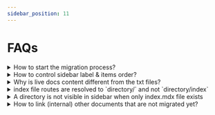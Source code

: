 ```yaml
---
sidebar_position: 11
---
```


# FAQs

<details>
<summary>How to start the migration process?</summary>

Used an auto transform tool [Pandoc](https://pandoc.org) to transform `reStructiredText` to `GitHub flavoured markdown` and added the resultant markdown content in respective `.txt` files.

You will be working in the `docs-new/docs/graphql` directory. Here you can find the `.txt` files already added from auto-transform result. So, you don't have to create any new files.

Below are the steps to complete the migration cycle for each doc file.

Update the extension and migrate content.

1. Convert the transformed `.rst.txt` to `.mdx` extension for the file to be able to show up in sidebar and UI.

2. Use this migration guide for syntactical and usage reference.

3. Validate content and cleanup misc divs that are populated during auto transform and any invalid `.mdx` data.

4. The misc populated divs exist to ease adding metadata and any sphinx directives that can't be auto transformed to markdown. Please cross referene the actual RST file for content validation.

Verify content correctness (compare against the current live version of [Hasura docs](https://hasura.io/docs/)) and preview in UI.

</details>

<details>
<summary>How to control sidebar label & items order?</summary>

**For Individual Files**
Make use of `sidebar_label` and `sidebar_position` meta

```markdown
---
sidebar_label: Hasura Core
sidebar_position: 3
---
```

**For Directories (Categories)**
Please add a `__category__.json` and add the `label` and `position` properties.

```json
{
  "label": "Hasura Core",
  "position": 1
}
```

Please read the docusaurus docs about this here - https://docusaurus.io/docs/sidebar#autogenerated-sidebar-metadata
</details>

<details>
<summary>Why is live docs content different from the txt files?</summary>

The transformed _txt_ *txt* files are populated from `main` branch which is always ahead of the live version.
We deploy only when there are major/significant changes are added. Hence, the difference.

We would recommend not to copy content from live but use it only for reference. Please always refer the original `.rst` file under `<REPO_ROOT>/docs/graphql/` for content reference.

</details>

<details>
<summary>index file routes are resolved to `directory/` and not `directory/index`</summary>

Use `slug` metadata to manually set the slug to `directory/index`. Please check [this PR on docusaurus](https://github.com/facebook/docusaurus/pull/5830) for more information.

```markdown title="index.mdx"
---
...
slug: /migration-guide/index
---
```

</details>

<details>
<summary>A directory is not visible in sidebar when only index.mdx file exists</summary>

This is known and default behavior from docusaurus. `index` is considered direct link to directory index and won't be visible unless there is one more file.

To fix, rename the file from `index.mdx` to `directory-name.mdx` and remove the directory.

:::caution Wait, There are other files. But, not migrated yet!
In this case, migrate the non-index file first so that directory shows up and continue migrating index file.
:::
</details>

<details>
<summary>How to link (internal) other documents that are not migrated yet?</summary>

Currently, broken MDX links are set to warn to ease the migration process. So, add the file path as link.

To get the file path, do a global search for id in `graphql-engine/docs/graphql/` directory and use the respective file path.

![Link File Path From Ref Screencapture](/img/migration-guide/link-file-path-from-ref.png)

:::tip
You can prepend the id with `.. _` to only get the file id as result and not include the usage files.
:::

Hey, this can be even simplified if you reference the current [live docs](https://hasura.io/docs/). Click the link in docs and copy the URL starting from `graphql`.
Please make sure to handle extension (remove `.html`) and also add the `#hash-part` if linking to a sub-section.

The root relative link should start at `graphql` directory level.

Ex: Link from above screenshot `/graphql/core/api-reference/metadata-api/actions.mdx`

```markdown
[actions Metadata API](/graphql/core/api-reference/metadata-api/actions.mdx)

<!-- If using Link component -->
<Link to="/graphql/core/api-reference/metadata-api/actions">actions Metadata API</Link>
```

Please refer [Links](/migration-guide/links.mdx) for more information about links usage.
</details>
